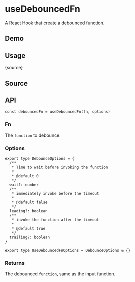 # useDebouncedFn


<HooksType category="Utilities" />

A React Hook that create a debounced function.

## Demo


<App />

## Usage


<RawCode>{source}</RawCode>

## Source


<Source />

## API

```tsx
const debouncedFn = useDebouncedFn(fn, options)
```

### Fn

The `function` to debounce.

### Options

```tsx
export type DebounceOptions = {
  /**
   * Time to wait before invoking the function
   *
   * @default 0
   */
  wait?: number
  /**
   * immediately invoke before the timeout
   *
   * @default false
   */
  leading?: boolean
  /**
   * invoke the function after the timeout
   *
   * @default true
   */
  trailing?: boolean
}

export type UseDebouncedFnOptions = DebounceOptions & {}
```

### Returns

The debounced `function`, same as the input function.
